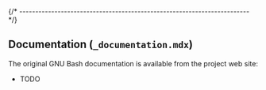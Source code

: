 
{/* ------------------------------------------------------------------------ */}

## Documentation (`_documentation.mdx`)

The original GNU Bash documentation is available from the project web site:

- TODO
